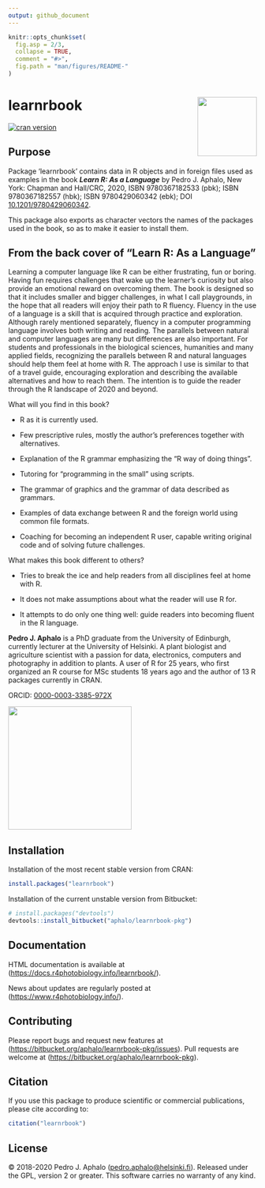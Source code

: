 ```yaml
---
output: github_document
---
```


<!-- README.md is generated from README.Rmd. Please edit that file -->

```r
knitr::opts_chunk$set(
  fig.asp = 2/3,
  collapse = TRUE,
  comment = "#>",
  fig.path = "man/figures/README-"
)
```

# learnrbook <img src="man/figures/cover-small.png" align="right" width="120"/>

[![cran version](https://www.r-pkg.org/badges/version/learnrbook)](https://cran.r-project.org/package=learnrbook)

## Purpose

Package 'learnrbook' contains data in R objects and in foreign files used as examples in the book ***Learn R: As a Language*** by Pedro J. Aphalo, New York: Chapman and Hall/CRC, 2020, ISBN 9780367182533 (pbk); ISBN 9780367182557 (hbk); ISBN 9780429060342 (ebk); DOI [10.1201/9780429060342](https://doi.org/10.1201/9780429060342).

This package also exports as character vectors the names of the packages used in the book, so as to make it easier to install them.

## From the back cover of "Learn R: As a Language"

Learning a computer language like R can be either frustrating, fun or boring. Having fun requires challenges that wake up the learner's curiosity but also provide an emotional reward on overcoming them. The book is designed so that it includes smaller and bigger challenges, in what I call playgrounds, in the hope that all readers will enjoy their path to R fluency. Fluency in the use of a language is a skill that is acquired through practice and exploration. Although rarely mentioned separately, fluency in a computer programming language involves both writing and reading. The parallels between natural and computer languages are many but differences are also important. For students and professionals in the biological sciences, humanities and many applied fields, recognizing the parallels between R and natural languages should help them feel at home with R. The approach I use is similar to that of a travel guide, encouraging exploration and describing the available alternatives and how to reach them. The intention is to guide the reader through the R landscape of 2020 and beyond.

What will you find in this book?

-   R as it is currently used.

-   Few prescriptive rules, mostly the author's preferences together with alternatives.

-   Explanation of the R grammar emphasizing the "R way of doing things".

-   Tutoring for "programming in the small" using scripts.

-   The grammar of graphics and the grammar of data described as grammars.

-   Examples of data exchange between R and the foreign world using common file formats.

-   Coaching for becoming an independent R user, capable writing original code and of solving future challenges.

What makes this book different to others?

-   Tries to break the ice and help readers from all disciplines feel at home with R.

-   It does not make assumptions about what the reader will use R for.

-   It attempts to do only one thing well: guide readers into becoming fluent in the R language.

**Pedro J. Aphalo** is a PhD graduate from the University of Edinburgh, currently lecturer at the University of Helsinki. A plant biologist and agriculture scientist with a passion for data, electronics, computers and photography in addition to plants. A user of R for 25 years, who first organized an R course for MSc students 18 years ago and the author of 13 R packages currently in CRAN.

ORCID: [0000-0003-3385-972X](https://orcid.org/0000-0003-3385-972X "public ORCID profile")

<img src="man/figures/cover-small.png" width="250"/>

## Installation

Installation of the most recent stable version from CRAN:

```r
install.packages("learnrbook")
```

Installation of the current unstable version from Bitbucket:

```r
# install.packages("devtools")
devtools::install_bitbucket("aphalo/learnrbook-pkg")
```

## Documentation

HTML documentation is available at (<https://docs.r4photobiology.info/learnrbook/>).

News about updates are regularly posted at (<https://www.r4photobiology.info/>).

## Contributing

Please report bugs and request new features at (<https://bitbucket.org/aphalo/learnrbook-pkg/issues>). Pull requests are welcome at (<https://bitbucket.org/aphalo/learnrbook-pkg>).

## Citation

If you use this package to produce scientific or commercial publications, please cite according to:

```r
citation("learnrbook")
```

## License

© 2018-2020 Pedro J. Aphalo ([pedro.aphalo\@helsinki.fi](mailto:pedro.aphalo@helsinki.fi)). Released under the GPL, version 2 or greater. This software carries no warranty of any kind.
